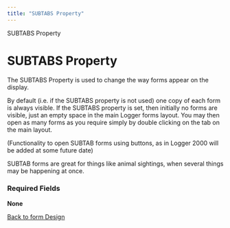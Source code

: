 ```yaml
---
title: "SUBTABS Property"
---
```

 SUBTABS Property  

SUBTABS Property
================

The SUBTABS Property is used to change the way forms appear on the display.

By default (i.e. if the SUBTABS property is not used) one copy of each form is always visible. If the SUBTABS property is set, then initially no forms are visible, just an empty space in the main Logger forms layout. You may then open as many forms as you require simply by double clicking on the tab on the main layout.

(Functionality to open SUBTAB forms using buttons, as in Logger 2000 will be added at some future date)

SUBTAB forms are great for things like animal sightings, when several things may be happening at once.

### Required Fields

**None**

  
  

[Back to form Design](./designingForms.html)